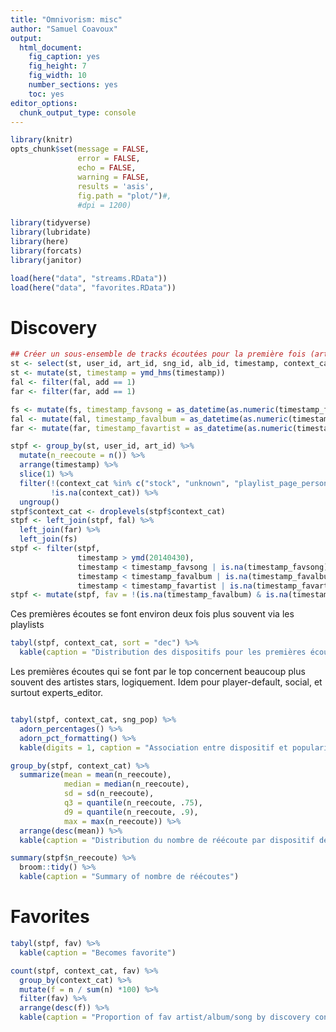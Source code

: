 ```yaml
---
title: "Omnivorism: misc"
author: "Samuel Coavoux"
output: 
  html_document: 
    fig_caption: yes
    fig_height: 7
    fig_width: 10
    number_sections: yes
    toc: yes
editor_options: 
  chunk_output_type: console
---
```


```r
library(knitr)
opts_chunk$set(message = FALSE,
               error = FALSE,
               echo = FALSE,
               warning = FALSE,
               results = 'asis',
               fig.path = "plot/")#,
               #dpi = 1200)
```

```r
library(tidyverse)
library(lubridate)
library(here)
library(forcats)
library(janitor)
```

```r
load(here("data", "streams.RData"))
load(here("data", "favorites.RData"))
```

# Discovery

```r
## Créer un sous-ensemble de tracks écoutées pour la première fois (artiste écouté pour la première fois & non-favori)
st <- select(st, user_id, art_id, sng_id, alb_id, timestamp, context_cat)
st <- mutate(st, timestamp = ymd_hms(timestamp))
fal <- filter(fal, add == 1)
far <- filter(far, add == 1)

fs <- mutate(fs, timestamp_favsong = as_datetime(as.numeric(timestamp_favsong), tz="Europe/Paris") %>% ymd_hms())
fal <- mutate(fal, timestamp_favalbum = as_datetime(as.numeric(timestamp_favalbum), tz="Europe/Paris") %>% ymd_hms())
far <- mutate(far, timestamp_favartist = as_datetime(as.numeric(timestamp_favartist), tz="Europe/Paris") %>% ymd_hms())

stpf <- group_by(st, user_id, art_id) %>% 
  mutate(n_reecoute = n()) %>% 
  arrange(timestamp) %>% 
  slice(1) %>% 
  filter(!(context_cat %in% c("stock", "unknown", "playlist_page_personal_playlist", "ND")), 
         !is.na(context_cat)) %>% 
  ungroup()
stpf$context_cat <- droplevels(stpf$context_cat)
stpf <- left_join(stpf, fal) %>% 
  left_join(far) %>% 
  left_join(fs)
stpf <- filter(stpf,
               timestamp > ymd(20140430),
               timestamp < timestamp_favsong | is.na(timestamp_favsong),
               timestamp < timestamp_favalbum | is.na(timestamp_favalbum),
               timestamp < timestamp_favartist | is.na(timestamp_favartist))
stpf <- mutate(stpf, fav = !(is.na(timestamp_favalbum) & is.na(timestamp_favartist) & is.na(timestamp_favsong)))
```

Ces premières écoutes se font environ deux fois plus souvent via les playlists

```r
tabyl(stpf, context_cat, sort = "dec") %>% 
  kable(caption = "Distribution des dispositifs pour les premières écoutes (première écoute d'un artiste non favori au moment de l'écoute)")
```

Les premières écoutes qui se font par le top concernent beaucoup plus souvent des artistes stars, logiquement. Idem pour player-default, social, et surtout experts_editor. 

```r
```


```r
tabyl(stpf, context_cat, sng_pop) %>% 
  adorn_percentages() %>% 
  adorn_pct_formatting() %>% 
  kable(digits = 1, caption = "Association entre dispositif et popularité de l'artiste pour les premières écoutes")
```

```r
group_by(stpf, context_cat) %>% 
  summarize(mean = mean(n_reecoute),
            median = median(n_reecoute),
            sd = sd(n_reecoute),
            q3 = quantile(n_reecoute, .75),
            d9 = quantile(n_reecoute, .9),
            max = max(n_reecoute)) %>% 
  arrange(desc(mean)) %>% 
  kable(caption = "Distribution du nombre de réécoute par dispositif de première écoute / non_favori")
```

```r
summary(stpf$n_reecoute) %>% 
  broom::tidy() %>% 
  kable(caption = "Summary of nombre de réécoutes")
```

# Favorites

```r
tabyl(stpf, fav) %>% 
  kable(caption = "Becomes favorite")
```


```r
count(stpf, context_cat, fav) %>% 
  group_by(context_cat) %>% 
  mutate(f = n / sum(n) *100) %>% 
  filter(fav) %>% 
  arrange(desc(f)) %>% 
  kable(caption = "Proportion of fav artist/album/song by discovery context")
```
